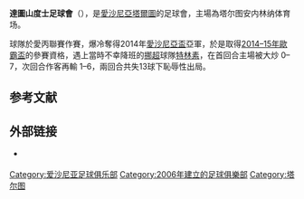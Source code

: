 {{NoteTA
|G1=足球
|T=zh-cn:塔尔图桑托斯足球俱乐部;zh-hk:達圖山度士足球會;zh-tw:塔爾圖桑托斯足球俱樂部;
|1=zh-cn:塔尔图桑托斯;zh-hk:達圖山度士;zh-tw:塔爾圖桑托斯;
}}
{{Infobox football club
| clubname = 達圖山度士
| image    =
| fullname = 塔尔图桑托斯足球俱乐部<br/>{{lang|et|Tartu FC Santos}}
| founded  = 2006<ref>{{cite web |url=http://fcsantos.ee/index.php/et/klubist/iseloomustus |title=存档副本 |accessdate=2013-06-16 |deadurl=yes |archiveurl=https://web.archive.org/web/20130412024125/http://www.fcsantos.ee/index.php/et/klubist/iseloomustus |archivedate=2013-04-12 }}</ref>
| city     = [[塔尔图|塔尔图]]
| ground   = 塔尔图安内林纳体育场
| capacity = 
| chairman = Meelis Eelmäe
| manager  = Janar Sagim
| league   = II liiga
| season   = 2019
| position = II liiga， 第14名
| website  = https://wjksantos.ee/
| pattern_b1=_redstripes |leftarm1=FF0000 |body1=FFFFFF |rightarm1=FF0000 |shorts1=FF0000 |socks1=FF0000
| pattern_b2=_unknown
}}
'''達圖山度士足球會'''（{{lang-et|Tartu FC Santos}}），是[[愛沙尼亞|愛沙尼亞]][[塔爾圖|塔爾圖]]的足球會，主場為塔尔图安内林纳体育场。

球隊於愛丙聯賽作賽，爆冷奪得2014年[[愛沙尼亞盃|愛沙尼亞盃]]亞軍，於是取得[[2014–15年歐霸盃|2014–15年歐霸盃]]的參賽資格，遇上當時不幸降班的[[挪超|挪超]]球隊[[特林素|特林素]]，在首回合主場被大炒 0–7，次回合作客再輸 1–6，兩回合共失13球下恥辱性出局。

== 参考文献 ==
{{Reflist}}

== 外部链接 ==
* {{Official website|https://wjksantos.ee/}} {{et icon}}

{{fc-stub}}

[[Category:爱沙尼亚足球俱乐部|Category:爱沙尼亚足球俱乐部]]
[[Category:2006年建立的足球俱樂部|Category:2006年建立的足球俱樂部]]
[[Category:塔尔图|Category:塔尔图]]